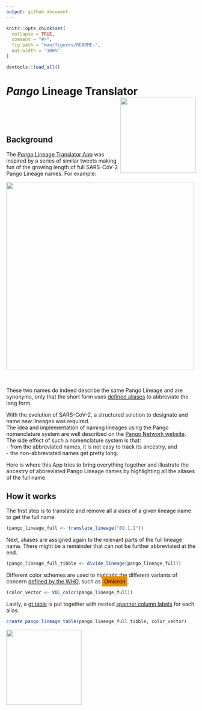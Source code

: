 ```yaml
---
output: github_document
---
```


<!-- README.md is generated from README.Rmd. Please edit that file -->

```r
knitr::opts_chunk$set(
  collapse = TRUE,
  comment = "#>",
  fig.path = "man/figures/README-",
  out.width = "100%"
)

devtools::load_all()
```

# *Pango* Lineage Translator <a href='https://sschmutz.shinyapps.io/PangoLineageTranslator/'><img src='man/figures/README-app-screenshot-1.png' align="right" height="200px" /></a>

<br>
<br>
<br>

## Background

The [*Pango* Lineage Translator App](https://sschmutz.shinyapps.io/PangoLineageTranslator/) was inspired by a series of similar tweets making fun of the growing length of full SARS-CoV-2 Pango Lineage names. For example:  

<div>
<a href='https://twitter.com/theosanderson/status/1572537385250070529?t=2-MfB36IsUaZ-HVsIEH5pg&s=03'>
<img src="man/figures/README-tweet-1.png" width="500px">
</a>
</div>

<br>

These two names do indeed describe the same Pango Lineage and are synonyms, only that the short form uses [defined aliases](https://github.com/cov-lineages/pango-designation/blob/master/pango_designation/alias_key.json) to abbreviate the long form.  

With the evolution of SARS-CoV-2, a structured solution to designate and name
new lineages was required.  
The idea and implementation of naming lineages using the Pango nomenclature system
are well described on the [Pango Network website](https://www.pango.network/the-pango-nomenclature-system/statement-of-nomenclature-rules/).  
The side effect of such a nomenclature system is that:  
- from the abbreviated names, it is not easy to track its ancestry, and  
- the non-abbreviated names get pretty long.  

Here is where this App tries to bring everything together and illustrate the ancestry of abbreviated Pango Lineage names by highlighting all the aliases of the full name.

## How it works

The first step is to translate and remove all aliases of a given lineage name to get the full name.

```r
(pango_lineage_full <- translate_lineage("BQ.1.1"))
```

Next, aliases are assigned again to the relevant parts of the full lineage name. There might be a remainder that can not be further abbreviated at the end.

```r
(pango_lineage_full_tibble <- divide_lineage(pango_lineage_full))
```

Different color schemes are used to highlight the different variants of concern [defined by the WHO](https://www.who.int/activities/tracking-SARS-CoV-2-variants), such as <a style='font-weight:500;background-color:#E69000;color:#3A0301;padding: 5px 5px 5px 5px;'>Omicron</a>.

```r
(color_vector <- VOC_color(pango_lineage_full))
```

Lastly, a [gt table](https://gt.rstudio.com/) is put together with nested [spanner column labels](https://gt.rstudio.com/reference/tab_spanner.html) for each alias.

```r
create_pango_lineage_table(pango_lineage_full_tibble, color_vector)
```

<div align="left">
<img src="man/figures/README-table-example-1.png" width="200px">
</div>

